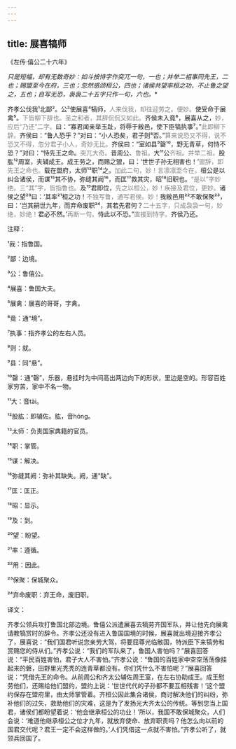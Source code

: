 ```yaml
---
---
---
```

title: 展喜犒师
---




《左传·僖公二十六年》





*只是短幅，却有无数奇妙：如斗按恃字作突兀一句，一也；并举二祖事同先王，二也；赐盟至今在府，三也；忽然感颂桓公，四也；诸侯共望率桓之功，不止鲁之望之，五也；自写无恐，袅袅二十五字只作一句，六也。**





齐孝公伐我¹北鄙²。公³使展喜⁴犒师，<font color=gray font-size=0.8rem>人来伐我，却往迎劳之。便妙。</font>使受命于展禽⁵。<font color=gray font-size=0.8rem>下皆柳下辞也。圣之和者，其辞侃侃又如此。</font>齐侯未入竟⁶，展喜从之，<font color=gray font-size=0.8rem>妙，应后“乃还”二字。</font>曰：“寡君闻亲举玉趾，将辱于敝邑，使下臣犒执事⁷。”<font color=gray font-size=0.8rem>此即柳下辞。</font>齐侯曰：“鲁人恐乎？”对曰：“小人恐矣，君子则⁸否。”<font color=gray font-size=0.8rem>算来说恐又不得，说不恐又不得，忽分君子小人，奇妙无比。</font>齐侯曰：“室如县⁹罄¹⁰，野无青草，何恃不恐？”对曰：“恃先王之命。<font color=gray font-size=0.8rem>突兀大奇。</font>昔周公、<font color=gray font-size=0.8rem>鲁祖。</font>大¹¹公<font color=gray font-size=0.8rem>齐祖。并举二祖。</font>股肱¹²周室，夹辅成王。成王劳之，而赐之盟，曰：‘世世子孙无相害也！’<font color=gray font-size=0.8rem>盟辞，即先王之命也。</font>载在盟府，太师¹³职¹⁴之。<font color=gray font-size=0.8rem>加此二句，妙！言凛凛至今在。</font>桓公是以纠合诸侯，而谋¹⁵其不协，弥缝其阙¹⁶，而匡¹⁷救其灾，昭¹⁸旧职也。<font color=gray font-size=0.8rem>“是以”字妙绝。三“其”字，皆指鲁也。</font>及¹⁹君即位，<font color=gray font-size=0.8rem>先之以桓公，妙！疾接及君位，更妙。</font>诸侯之望²⁰曰：‘其率²¹桓之功！<font color=gray font-size=0.8rem>不独写鲁，通写君侯。妙！</font>我敝邑用²²不敢保聚²³，曰：‘岂其嗣世九年，而弃命废职²⁴，其若先君何？<font color=gray font-size=0.8rem>二十五字，只成袅袅一句，妙绝，妙绝！</font>君必不然。’<font color=gray font-size=0.8rem>再断一句。</font>恃此以不恐。”<font color=gray font-size=0.8rem>直接到恃字。</font>齐侯乃还。

注释：

¹我：指鲁国。

²鄙：边境。

³公：鲁僖公。

⁴展喜：鲁国大夫。

⁵展禽：展喜的哥哥，字禽。

⁶竟：通“境”。

⁷执事：指齐孝公的左右人员。

⁸则：就。

⁹县：同“悬”。

¹⁰罄：通“磬”，乐器，悬挂时为中间高出两边向下的形状，里边是空的。形容百姓家穷苦，家中不名一物。

¹¹大：音tài。

¹²股肱：即辅佐。肱，音hóng。

¹³太师：负责国家典籍的官员。

¹⁴职：掌管。

¹⁵谋：解决。

¹⁶弥缝其阙：弥补其缺失。阙，通“缺”。

¹⁷匡：匡正。

¹⁸昭：显示。

¹⁹及：到。

²⁰望：盼望。

²¹率：遵循。

²²用：因此。

²³保聚：保城聚众。

²⁴弃命废职：弃王命，废旧职。

译文：

齐孝公领兵攻打鲁国北部边境。鲁僖公派遣展喜去犒劳齐国军队，并让他先向展禽请教犒赏时的辞令。齐孝公还没有进入鲁国国境的时候，展喜就出境迎接齐孝公了，展喜说：“我们国君听说您亲劳大驾，将要屈尊光临敝国，特派臣下来犒劳和赏赐您的侍从们。”齐孝公说：“我们的军队来了，鲁国人害怕吗？”展喜回答说：“平民百姓害怕，君子大人不害怕。”齐孝公说：“鲁国的百姓家中空空荡荡像挂起来的磐，田野里光秃秃的连青草都没有。你们凭什么不害怕呢？”展喜回答说：“凭借先王的命令。从前周公和齐太公辅佐周王室，在左右协助成王。成王慰劳他们，还赐给他们盟约，盟约上说：‘世世代代的子孙都不要互相残害！’这个盟约保存在盟府里，由太师掌管着。齐桓公因此集合诸侯，商讨解决他们的纠纷，弥补他们的过失，救助他们的灾难，这是为了发扬光大齐太公的传统。等到您当上国君，诸侯们都盼望着说：‘他会继承桓公的功业！’所以，我国不敢保城聚众，人们会说：‘难道他继承桓公之位才九年，就放弃使命、放弃职责吗？他怎么向以前的国君交代呢？君王一定不会这样做的。’人们凭借这一点就不害怕。”齐孝公听了，就领兵回国了。